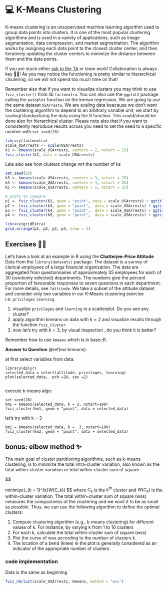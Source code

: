 # 💻 K-Means Clustering {#k-mean-ex}


K-means clustering is an unsupervised machine learning algorithm used to group data points into clusters. It is one of the most popular clustering algorithms and is used in a variety of applications, such as image segmentation, data compression, and market segmentation. The algorithm works by assigning each data point to the closest cluster center, and then iteratively updating the cluster centers to minimize the distance between them and the data points.

If you are stuck either [ask to the TA](mailto:niccolo.salvini27@gmail.com) or team work! Collaboration is always key 👯‍♂️! As you may notice the functioning is pretty similar to hierarchical clsutering, so we will not spend too much time on that!

Remember also that if you want to visualize clusters you may think to use `fviz_cluster()` from lib `factoextra`. You can also use the `ggplot2` package calling the `autoplot` function on the kmean regression. We are going tp use the same dataset `USArrests`. We are scaling data beacause we don’t want the clustering algorithm to depend to an arbitrary variable unit, we start by scaling/standardizing the data using the R function. This could/should be done also for hierarchical cluster. Please note also that if you want to consistently reproduce results across you need to set the seed to a specific number with `set.seed(28)`



```r
library(factoextra)
scale_USArrests <- scale(USArrests)
k2 <- kmeans(scale_USArrests, centers = 2, nstart = 25)
fviz_cluster(k2, data = scale_USArrests)
```


Lets also see how clusters change wrt the number of $k$s


```r
set.seed(28)
k3 <- kmeans(scale_USArrests, centers = 3, nstart = 25)
k4 <- kmeans(scale_USArrests, centers = 4, nstart = 25)
k5 <- kmeans(scale_USArrests, centers = 5, nstart = 25)

# plots to compare
p1 <- fviz_cluster(k2, geom = "point", data = scale_USArrests) + ggtitle("k = 2")
p2 <- fviz_cluster(k3, geom = "point",  data = scale_USArrests) + ggtitle("k = 3")
p3 <- fviz_cluster(k4, geom = "point",  data = scale_USArrests) + ggtitle("k = 4")
p4 <- fviz_cluster(k5, geom = "point",  data = scale_USArrests) + ggtitle("k = 5")

library(gridExtra)
grid.arrange(p1, p2, p3, p4, nrow = 2)
```




## Exercises 👨‍💻

::: {#kmeans .exercise}

Let’s have a look at an example in R using the **Chatterjee-Price Attitude** Data from the `library(datasets)` package. The dataset is a survey of clerical employees of a large financial organization. The data are aggregated from questionnaires of approximately 35 employees for each of 30 (randomly selected) departments. The numbers give the percent proportion of favourable responses to seven questions in each department. For more details, see `?attitude`. We take a subset of the attitude dataset and consider only two variables in our K-Means clustering exercise i.e. `privileges` `learning`. 

1. visualize `privileges` and  `learning` in a scatterplot. Do you see any cluster?
1. apply algorithm kmeans on data with $k = 2$ and visualize results through the function `fviz_cluster`
1. now let's try with $k = 3$, by visual inspection , do you think it is better?

:::


Remember how to use `kmeans` which is in base::R.

::: {.answer data-latex=""}
**Answer to Question** \@ref(exr:kmeans):

at first select variables from data:

    library(dplyr)
    selected_data = select(attitude, privileges, learning)
    plot(selected_data,  pch =20, cex =2)
      


execute k-means algo:

    set.seed(28)
    km1 = kmeans(selected_data, k = 2, nstart=100)
    fviz_cluster(km1, geom = "point", data = selected_data)
    
    

let's try with k = 3



    km2 = kmeans(selected_data, k =  3, nstart=100)
    fviz_cluster(km2, geom = "point", data = selected_data)
    
    

:::



## bonus: elbow method ✨


The main goal of cluster partitioning algorithms, such as k-means clustering, is to minimize the total intra-cluster variation, also known as the total within-cluster variation or total within-cluster sum of square.

$$

minimize(\sum_{k = 1}^{k}W(C_k))
$$
where $C_k$ is the $k^{th}$ cluster and $W(C_k)$ is the within-cluster variation. The total within-cluster sum of square (wss) measures the compactness of the clustering and we want it to be as small as possible. Thus, we can use the following algorithm to define the optimal clusters:

1. Compute clustering algorithm (e.g., k-means clustering) for different values of k. For instance, by varying k from 1 to 10 clusters
1. For each k, calculate the total within-cluster sum of square (wss)
1. Plot the curve of wss according to the number of clusters k.
1. The location of a bend (knee) in the plot is generally considered as an indicator of the appropriate number of clusters.



### code implementation

Data is the same as beginning

```r

fviz_nbclust(scale_USArrests, kmeans, method = "wss")

```

